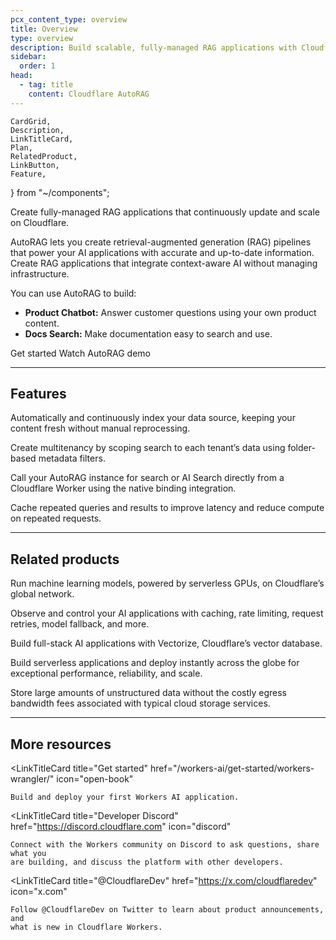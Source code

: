 ```yaml
---
pcx_content_type: overview
title: Overview
type: overview
description: Build scalable, fully-managed RAG applications with Cloudflare AutoRAG. Create retrieval-augmented generation pipelines to deliver accurate, context-aware AI without managing infrastructure.
sidebar:
  order: 1
head:
  - tag: title
    content: Cloudflare AutoRAG
---
```


	CardGrid,
	Description,
	LinkTitleCard,
	Plan,
	RelatedProduct,
	LinkButton,
	Feature,
} from "~/components";

<Description>
	Create fully-managed RAG applications that continuously update and scale on Cloudflare.
</Description>

<Plan type="all" />

AutoRAG lets you create retrieval-augmented generation (RAG) pipelines that power your AI applications with accurate and up-to-date information. Create RAG applications that integrate context-aware AI without managing infrastructure.

You can use AutoRAG to build:

- **Product Chatbot:** Answer customer questions using your own product content.
- **Docs Search:** Make documentation easy to search and use.

<div>
	<LinkButton href="/autorag/get-started">Get started</LinkButton>
	<LinkButton
		target="_blank"
		variant="secondary"
		icon="external"
		href="https://www.youtube.com/watch?v=JUFdbkiDN2U"
	>
		Watch AutoRAG demo
	</LinkButton>
</div>

---

## Features

<Feature header="Automated indexing" href="/autorag/configuration/indexing/" cta="View indexing">

Automatically and continuously index your data source, keeping your content fresh without manual reprocessing.

</Feature>

<Feature header="Multitenancy support" href="/autorag/how-to/multitenancy/" cta="Add filters">

Create multitenancy by scoping search to each tenant’s data using folder-based metadata filters.

</Feature>

<Feature header="Workers Binding" href="/autorag/usage/workers-binding/" cta="Add to Worker">

Call your AutoRAG instance for search or AI Search directly from a Cloudflare Worker using the native binding integration.

</Feature>

<Feature header="Similarity caching" href="/autorag/configuration/cache/" cta="Use caching">

Cache repeated queries and results to improve latency and reduce compute on repeated requests.

</Feature>

---

## Related products

<RelatedProduct header="Workers AI" href="/workers-ai/" product="workers-ai">

Run machine learning models, powered by serverless GPUs, on Cloudflare’s global network.

</RelatedProduct>

<RelatedProduct header="AI Gateway" href="/ai-gateway/" product="ai-gateway">

Observe and control your AI applications with caching, rate limiting, request retries, model fallback, and more.

</RelatedProduct>

<RelatedProduct header="Vectorize" href="/vectorize/" product="vectorize">

Build full-stack AI applications with Vectorize, Cloudflare’s vector database.

</RelatedProduct>

<RelatedProduct header="Workers" href="/workers/" product="workers">

Build serverless applications and deploy instantly across the globe for exceptional performance, reliability, and scale.

</RelatedProduct>

<RelatedProduct header="R2" href="/r2/" product="r2">

Store large amounts of unstructured data without the costly egress bandwidth fees associated with typical cloud storage services.

</RelatedProduct>

---

## More resources

<CardGrid>

<LinkTitleCard
	title="Get started"
	href="/workers-ai/get-started/workers-wrangler/"
	icon="open-book"
>
	Build and deploy your first Workers AI application.
</LinkTitleCard>

<LinkTitleCard
	title="Developer Discord"
	href="https://discord.cloudflare.com"
	icon="discord"
>
	Connect with the Workers community on Discord to ask questions, share what you
	are building, and discuss the platform with other developers.
</LinkTitleCard>

<LinkTitleCard
	title="@CloudflareDev"
	href="https://x.com/cloudflaredev"
	icon="x.com"
>
	Follow @CloudflareDev on Twitter to learn about product announcements, and
	what is new in Cloudflare Workers.
</LinkTitleCard>

</CardGrid>
